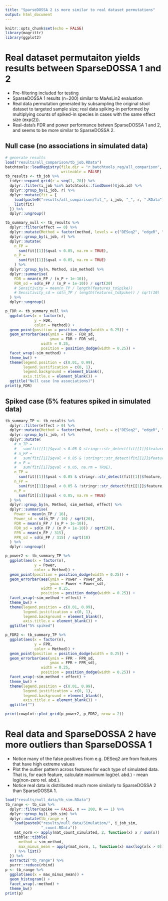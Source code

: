 ```yaml
---
title: "SparseDOSSA 2 is more similar to real dataset permutations"
output: html_document
---
```


```r
knitr::opts_chunk$set(echo = FALSE)
library(magrittr)
library(ggplot2)
```

# Real dataset permutaiton yields results between SparseDOSSA 1 and 2

* Pre-filtering included for testing
* SparseDOSSA 1 results (n=200) similar to MaAsLin2 evaluation
* Real data permutation generated by subsampling the original stool dataset to targeted sample size; real data
  spiking-in performed by multiplying counts of spiked-in species in cases with the same effect size (exp(2)).
* Real-data's FDR and power performance betwen SparseDOSSA 1 and 2, and seems to be more similar to SparseDOSSA 2.

## Null case (no associations in simulated data)
```r
# generate results
load("results/all_comparison/tb_job.RData")
batchtools::loadRegistry(file.dir = "r_batchtools_reg/all_comparison", 
                         writeable = FALSE)
tb_results <- tb_job %>% 
  tidyr::expand_grid(r = seq(1, 20)) %>% 
  dplyr::filter(i_job %in% batchtools::findDone()$job.id) %>% 
  dplyr::group_by(i_job, r) %>% 
  dplyr::mutate(fit = {
    load(paste0("results/all_comparison/fit_", i_job, "_", r, ".RData"))
    list(fit)
  }) %>% 
  dplyr::ungroup()

tb_summary_null <- tb_results %>% 
  dplyr::filter(effect == 0) %>% 
  dplyr::mutate(Method = factor(method, levels = c("DESeq2", "edgeR", "limmaVOOM", "ANCOM", "MaAsLin2"))) %>% 
  dplyr::group_by(i_job, r) %>% 
  dplyr::mutate(
    n_FP = 
      sum(fit[[1]]$qval < 0.05, na.rm = TRUE),
    n_P = 
      sum(fit[[1]]$qval < 0.05, na.rm = TRUE)
    ) %>% 
  dplyr::group_by(n, Method, sim_method) %>%
  dplyr::summarise(
    FDR = mean(n_FP / (n_P + 1e-10)),
    FDR_sd = sd(n_FP / (n_P + 1e-10)) / sqrt(20)
    # Sensitivity = mean(n_TP / length(features_toSpike))
    # Sensitivity_sd = sd(n_TP / length(features_toSpike)) / sqrt(10)
  ) %>%
  dplyr::ungroup()

p_FDR <- tb_summary_null %>% 
  ggplot(aes(x = factor(n),
             y = FDR,
             color = Method)) +
  geom_point(position = position_dodge(width = 0.25)) +
  geom_errorbar(aes(ymin = FDR - FDR_sd,
                    ymax = FDR + FDR_sd),
                width = 0.25,
                position = position_dodge(width = 0.25)) +
  facet_wrap(~sim_method) +
  theme_bw() +
  theme(legend.position = c(0.01, 0.99),
        legend.justification = c(0, 1),
        legend.background = element_blank(),
        axis.title.x = element_blank()) +
  ggtitle("Null case (no associations)")
print(p_FDR)
```

## Spiked case (5% features spiked in simulated data)
```r
tb_summary_TP <- tb_results %>% 
  dplyr::filter(effect > 0) %>% 
  dplyr::mutate(Method = factor(method, levels = c("DESeq2", "edgeR", "limmaVOOM", "ANCOM", "MaAsLin2"))) %>% 
  dplyr::group_by(i_job, r) %>% 
  dplyr::mutate(
    # n_TP = 
    #   sum(fit[[1]]$qval < 0.05 & stringr::str_detect(fit[[1]]$feature, "TP"), na.rm = TRUE),
    # n_FP = 
    #   sum(fit[[1]]$qval < 0.05 & !stringr::str_detect(fit[[1]]$feature, "TP"), na.rm = TRUE),
    # n_P = 
    #   sum(fit[[1]]$qval < 0.05, na.rm = TRUE),
    n_TP = 
      sum(fit[[1]]$pval < 0.05 & stringr::str_detect(fit[[1]]$feature, "TP"), na.rm = TRUE),
    n_FP = 
      sum(fit[[1]]$pval < 0.05 & !stringr::str_detect(fit[[1]]$feature, "TP"), na.rm = TRUE),
    n_P = 
      sum(fit[[1]]$pval < 0.05, na.rm = TRUE)
  ) %>% 
  dplyr::group_by(n, Method, sim_method, effect) %>%
  dplyr::summarise(
    Power = mean(n_TP / 16),
    Power_sd = sd(n_TP / 16) / sqrt(20),
    FDR = mean(n_FP / (n_P + 1e-10)),
    FDR_sd = sd(n_FP / (n_P + 1e-10)) / sqrt(20),
    FPR = mean(n_FP / 315),
    FPR_sd = sd(n_FP / 315) / sqrt(10)
  ) %>%
  dplyr::ungroup()

p_power2 <- tb_summary_TP %>% 
  ggplot(aes(x = factor(n),
             y = Power,
             color = Method)) +
  geom_point(position = position_dodge(width = 0.25)) +
  geom_errorbar(aes(ymin = Power - Power_sd,
                    ymax = Power + Power_sd),
                width = 0.25,
                position = position_dodge(width = 0.25)) +
  facet_wrap(~sim_method + effect) +
  theme_bw() +
  theme(legend.position = c(0.01, 0.99),
        legend.justification = c(0, 1),
        legend.background = element_blank(),
        axis.title.x = element_blank()) +
  ggtitle("5% spiked")

p_FDR2 <- tb_summary_TP %>% 
  ggplot(aes(x = factor(n),
             y = FPR,
             color = Method)) +
  geom_point(position = position_dodge(width = 0.25)) +
  geom_errorbar(aes(ymin = FPR - FPR_sd,
                    ymax = FPR + FPR_sd),
                width = 0.25,
                position = position_dodge(width = 0.25)) +
  facet_wrap(~sim_method + effect) +
  theme_bw() +
  theme(legend.position = c(0.01, 0.99),
        legend.justification = c(0, 1),
        legend.background = element_blank(),
        axis.title.x = element_blank()) +
  ggtitle("")

print(cowplot::plot_grid(p_power2, p_FDR2, nrow = 2))
```

# Real data and SparseDOSSA 2 have more outliers than SparseDOSSA 1
* Notice many of the false positives from e.g. DESeq2 are from features that have high extreme values
* Plot the outlier pattern across features for each type of simulated data. That is, for each feature,
calculate maximum log(rel. abd.) - mean log(non-zero rel. abd.).
* Notice real data is distributed much more similarly to SparseDOSSA 2 than SparseDOSSA 1.
```r
load("results/null_data/tb_sim.RData")
tb_range <- tb_sim %>% 
  dplyr::filter(spike == FALSE, n == 200, R == 1) %>% 
  dplyr::group_by(i_job_sim) %>% 
  dplyr::mutate(tb_range = {
    load(paste0("results/null_data/Simulation/", i_job_sim, 
                "_count.RData"))
    mat_norm <- apply(mat_count_simulated, 2, function(x) x / sum(x))
    tibble::tibble(
      method = sim_method,
      max_minus_mean = apply(mat_norm, 1, function(x) max(log(x[x > 0])) - mean(log(x[x > 0])))
    ) %>% list()
  }) %>% 
  extract2("tb_range") %>% 
  purrr::reduce(rbind)
p <- tb_range %>% 
  ggplot(aes(x = max_minus_mean)) +
  geom_histogram() +
  facet_wrap(.~method) +
  theme_bw()
print(p)
```
